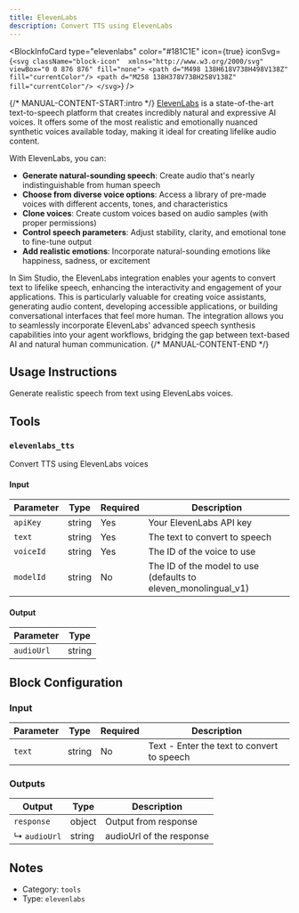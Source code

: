 ```yaml
---
title: ElevenLabs
description: Convert TTS using ElevenLabs
---
```



<BlockInfoCard
  type="elevenlabs"
  color="#181C1E"
  icon={true}
  iconSvg={`<svg className="block-icon"  xmlns="http://www.w3.org/2000/svg"   viewBox="0 0 876 876" fill="none">
      <path d="M498 138H618V738H498V138Z" fill="currentColor"/>
      <path d="M258 138H378V738H258V138Z" fill="currentColor"/>
    </svg>`}
/>

{/* MANUAL-CONTENT-START:intro */}
[ElevenLabs](https://elevenlabs.io/) is a state-of-the-art text-to-speech platform that creates incredibly natural and expressive AI voices. It offers some of the most realistic and emotionally nuanced synthetic voices available today, making it ideal for creating lifelike audio content.

With ElevenLabs, you can:

- **Generate natural-sounding speech**: Create audio that's nearly indistinguishable from human speech
- **Choose from diverse voice options**: Access a library of pre-made voices with different accents, tones, and characteristics
- **Clone voices**: Create custom voices based on audio samples (with proper permissions)
- **Control speech parameters**: Adjust stability, clarity, and emotional tone to fine-tune output
- **Add realistic emotions**: Incorporate natural-sounding emotions like happiness, sadness, or excitement

In Sim Studio, the ElevenLabs integration enables your agents to convert text to lifelike speech, enhancing the interactivity and engagement of your applications. This is particularly valuable for creating voice assistants, generating audio content, developing accessible applications, or building conversational interfaces that feel more human. The integration allows you to seamlessly incorporate ElevenLabs' advanced speech synthesis capabilities into your agent workflows, bridging the gap between text-based AI and natural human communication.
{/* MANUAL-CONTENT-END */}

## Usage Instructions

Generate realistic speech from text using ElevenLabs voices.

## Tools

### `elevenlabs_tts`

Convert TTS using ElevenLabs voices

#### Input

| Parameter | Type   | Required | Description                                                      |
| --------- | ------ | -------- | ---------------------------------------------------------------- |
| `apiKey`  | string | Yes      | Your ElevenLabs API key                                          |
| `text`    | string | Yes      | The text to convert to speech                                    |
| `voiceId` | string | Yes      | The ID of the voice to use                                       |
| `modelId` | string | No       | The ID of the model to use \(defaults to eleven_monolingual_v1\) |

#### Output

| Parameter  | Type   |
| ---------- | ------ |
| `audioUrl` | string |

## Block Configuration

### Input

| Parameter | Type   | Required | Description                                |
| --------- | ------ | -------- | ------------------------------------------ |
| `text`    | string | No       | Text - Enter the text to convert to speech |

### Outputs

| Output       | Type   | Description              |
| ------------ | ------ | ------------------------ |
| `response`   | object | Output from response     |
| ↳ `audioUrl` | string | audioUrl of the response |

## Notes

- Category: `tools`
- Type: `elevenlabs`
